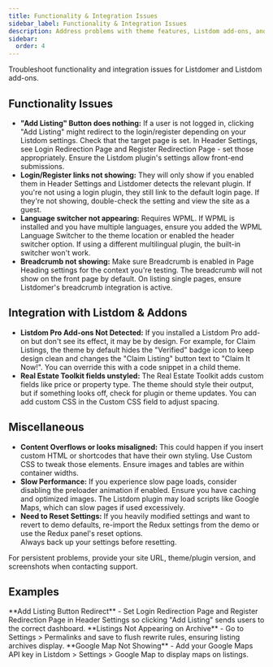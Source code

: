 ```yaml
---
title: Functionality & Integration Issues
sidebar_label: Functionality & Integration Issues
description: Address problems with theme features, Listdom add-ons, and other integrations.
sidebar:
  order: 4
---
```


Troubleshoot functionality and integration issues for Listdomer and Listdom add-ons.

## Functionality Issues

- **"Add Listing" Button does nothing:** If a user is not logged in, clicking "Add Listing" might redirect to the login/register depending on your Listdom settings. Check that the target page is set. In Header Settings, see Login Redirection Page and Register Redirection Page - set those appropriately. Ensure the Listdom plugin's settings allow front-end submissions.
- **Login/Register links not showing:** They will only show if you enabled them in Header Settings and Listdomer detects the relevant plugin. If you're not using a login plugin, they still link to the default login page. If they're not showing, double-check the setting and view the site as a guest.
- **Language switcher not appearing:** Requires WPML. If WPML is installed and you have multiple languages, ensure you added the WPML Language Switcher to the theme location or enabled the header switcher option. If using a different multilingual plugin, the built-in switcher won't work.
- **Breadcrumb not showing:** Make sure Breadcrumb is enabled in Page Heading settings for the context you're testing. The breadcrumb will not show on the front page by default. On listing single pages, ensure Listdomer's breadcrumb integration is active.

## Integration with Listdom & Addons

- **Listdom Pro Add-ons Not Detected:** If you installed a Listdom Pro add-on but don't see its effect, it may be by design. For example, for Claim Listings, the theme by default hides the "Verified" badge icon to keep design clean and changes the "Claim Listing" button text to "Claim It Now!". You can override this with a code snippet in a child theme.
- **Real Estate Toolkit fields unstyled:** The Real Estate Toolkit adds custom fields like price or property type. The theme should style their output, but if something looks off, check for plugin or theme updates. You can add custom CSS in the Custom CSS field to adjust spacing.

## Miscellaneous

- **Content Overflows or looks misaligned:** This could happen if you insert custom HTML or shortcodes that have their own styling. Use Custom CSS to tweak those elements. Ensure images and tables are within container widths.
- **Slow Performance:** If you experience slow page loads, consider disabling the preloader animation if enabled. Ensure you have caching and optimized images. The Listdom plugin may load scripts like Google Maps, which can slow pages if used excessively.
- **Need to Reset Settings:** If you heavily modified settings and want to revert to demo defaults, re-import the Redux settings from the demo or use the Redux panel's reset options.
  <Aside type="tip">Always back up your settings before resetting.</Aside>

<Aside type="note">For persistent problems, provide your site URL, theme/plugin version, and screenshots when contacting support.</Aside>

## Examples

<CardGrid>
  <Card>**Add Listing Button Redirect** - Set Login Redirection Page and Register Redirection Page in Header Settings so clicking "Add Listing" sends users to the correct dashboard.</Card>
  <Card>**Listings Not Appearing on Archive** - Go to Settings > Permalinks and save to flush rewrite rules, ensuring listing archives display.</Card>
  <Card>**Google Map Not Showing** - Add your Google Maps API key in Listdom > Settings > Google Map to display maps on listings.</Card>
</CardGrid>

